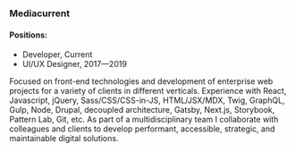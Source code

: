 
### Mediacurrent
#### Positions:
+ Developer, Current
+ UI/UX Designer, 2017—2019

Focused on front-end technologies and development of enterprise web projects for a variety of clients in different verticals. Experience with React, Javascript, jQuery, Sass/CSS/CSS-in-JS, HTML/JSX/MDX, Twig, GraphQL, Gulp, Node, Drupal, decoupled architecture, Gatsby, Next.js, Storybook, Pattern Lab, Git, etc. As part of a multidisciplinary team I collaborate with colleagues and clients to develop performant, accessible, strategic, and maintainable digital solutions.

